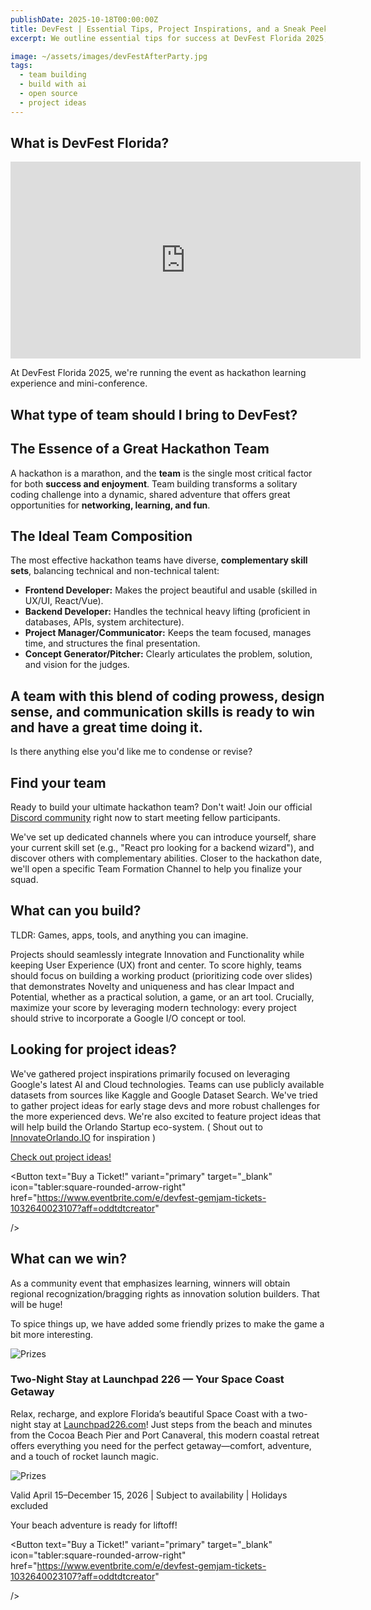 ```yaml
---
publishDate: 2025-10-18T00:00:00Z
title: DevFest | Essential Tips, Project Inspirations, and a Sneak Peek at the Prizes!
excerpt: We outline essential tips for success at DevFest Florida 2025, which is structured as a hackathon and mini-conference focused on collaborative learning. Learn more about prizes and how to build a winning team wit diverse skills. We've also included data sets and project ideas.

image: ~/assets/images/devFestAfterParty.jpg
tags:
  - team building
  - build with ai
  - open source
  - project ideas
---
```



## What is DevFest Florida?

<iframe width="560" height="315" src="https://www.youtube.com/embed/Gou_5qTPzwI?si=0EtUKDBPOMRz4tE2" title="YouTube video player" frameborder="0" allow="accelerometer; autoplay; clipboard-write; encrypted-media; gyroscope; picture-in-picture; web-share" referrerpolicy="strict-origin-when-cross-origin" allowfullscreen></iframe>

At DevFest Florida 2025, we're running the event as hackathon learning experience and mini-conference.

## What type of team should I bring to DevFest?

## The Essence of a Great Hackathon Team

A hackathon is a marathon, and the **team** is the single most critical factor for both **success and enjoyment**. Team building transforms a solitary coding challenge into a dynamic, shared adventure that offers great opportunities for **networking, learning, and fun**. 

## The Ideal Team Composition

The most effective hackathon teams have diverse, **complementary skill sets**, balancing technical and non-technical talent:

* **Frontend Developer:** Makes the project beautiful and usable (skilled in UX/UI, React/Vue).
* **Backend Developer:** Handles the technical heavy lifting (proficient in databases, APIs, system architecture).
* **Project Manager/Communicator:** Keeps the team focused, manages time, and structures the final presentation.
* **Concept Generator/Pitcher:** Clearly articulates the problem, solution, and vision for the judges.

A team with this blend of coding prowess, design sense, and communication skills is ready to win and have a great time doing it.
---

Is there anything else you'd like me to condense or revise?

## Find your team

Ready to build your ultimate hackathon team? Don't wait! Join our official [Discord community](https://discord.com/invite/mMgkFY2nQ5) right now to start meeting fellow participants.

We've set up dedicated channels where you can introduce yourself, share your current skill set (e.g., "React pro looking for a backend wizard"), and discover others with complementary abilities. Closer to the hackathon date, we'll open a specific Team Formation Channel to help you finalize your squad. 

## What can you build?

TLDR: Games, apps, tools, and anything you can imagine.

Projects should seamlessly integrate Innovation and Functionality while keeping User Experience (UX) front and center. To score highly, teams should focus on building a working product (prioritizing code over slides) that demonstrates Novelty and uniqueness and has clear Impact and Potential, whether as a practical solution, a game, or an art tool. Crucially, maximize your score by leveraging modern technology: every project should strive to incorporate a Google I/O concept or tool. 

## Looking for project ideas?

We've gathered project inspirations primarily focused on leveraging Google's latest AI and Cloud technologies.  Teams can use publicly available datasets from sources like Kaggle and Google Dataset Search.  We've tried to gather project ideas for early stage devs and more robust challenges for the more experienced devs.  We're also excited to feature project ideas that will help build the Orlando Startup eco-system. ( Shout out to [InnovateOrlando.IO](InnovateOrlando.IO) for inspiration )

[Check out project ideas!](https://docs.google.com/document/d/e/2PACX-1vSGYvI5C5rT6L6SaVswZhQSJxxsUboIUsWdpwPeIiOFOn_6W_B6qGjtAyGryPWu5N8LqJkPY2FW9-rN/pub)

  <Button
    text="Buy a Ticket!"
    variant="primary"
    target="_blank"
    icon="tabler:square-rounded-arrow-right"
    href="https://www.eventbrite.com/e/devfest-gemjam-tickets-1032640023107?aff=oddtdtcreator"
    
  />

## What can we win?

As a community event that emphasizes learning, winners will obtain regional recognization/bragging rights as innovation solution builders.  That will be huge!

To spice things up, we have added some friendly prizes to make the game a bit more interesting.

![Prizes](~/assets/images/gemJamPrizes2.png)

### Two-Night Stay at Launchpad 226 — Your Space Coast Getaway

Relax, recharge, and explore Florida’s beautiful Space Coast with a two-night stay at [Launchpad226.com](Launchpad226.com)! Just steps from the beach and minutes from the Cocoa Beach Pier and Port Canaveral, this modern coastal retreat offers everything you need for the perfect getaway—comfort, adventure, and a touch of rocket launch magic.

![Prizes](~/assets/images/launchPad226.png)

Valid April 15–December 15, 2026 | Subject to availability | Holidays excluded

Your beach adventure is ready for liftoff!

  <Button
    text="Buy a Ticket!"
    variant="primary"
    target="_blank"
    icon="tabler:square-rounded-arrow-right"
    href="https://www.eventbrite.com/e/devfest-gemjam-tickets-1032640023107?aff=oddtdtcreator"
    
  />
